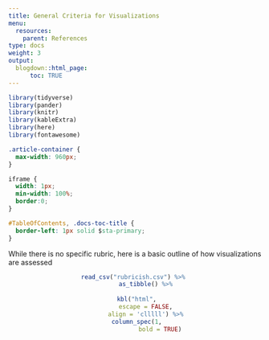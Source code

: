 ```yaml
---
title: General Criteria for Visualizations
menu:
  resources:
    parent: References
type: docs
weight: 3
output:
  blogdown::html_page:
      toc: TRUE
---
```


```r
library(tidyverse)
library(pander)
library(knitr)
library(kableExtra)
library(here)
library(fontawesome)
```

```css
.article-container {
  max-width: 960px;
}

iframe {
  width: 1px;
  min-width: 100%;
  border:0;
}

#TableOfContents, .docs-toc-title {
  border-left: 1px solid $sta-primary;
}
```

While there is no specific rubric, here is a basic outline of how visualizations are assessed

<center>
```r
read_csv("rubricish.csv") %>% 
      as_tibble() %>%
      
  kbl("html", 
      escape = FALSE,
      align = 'clllll') %>%
  column_spec(1, 
              bold = TRUE)
```
</center>

